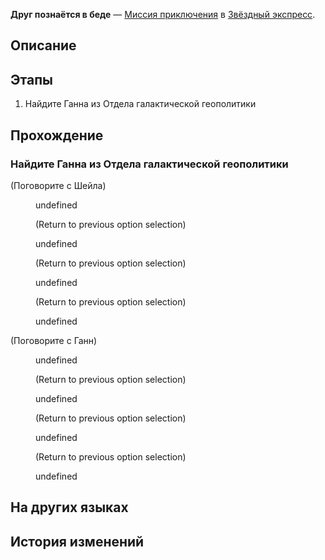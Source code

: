 {{Дополнить|Диалоги.}}
{{Миссия Инфобокс
|id              = 4050033
|Название        = 
|Изображение     = Миссия Освоения Друг познаётся в беде.png
|Тип             = Миссия приключения
|События         = 
|Глава           = 
|Условия         = 
|Персонажи       = Ганн; Первопроходец; Шейла
|СтартЛокация    = [[Звёздный экспресс]] — [[Общий вагон]]
|Локации         = Общий вагон
|Предыдущая      = 
|Следующая       = 
|Награды         = Разрежённый эфир*2; Eye of Lightning*1; Кредиты*8 000
}}
'''Друг познаётся в беде''' — [[Миссия приключения]] в [[Звёздный экспресс]].

==Описание==
{{Описание|<!--официальное описание из Перекрёстка судеб-->}}

==Этапы==
# Найдите Ганна из Отдела галактической геополитики

==Прохождение==
{{Дополнить}}

{{Диалог Конец}}

===Найдите Ганна из Отдела галактической геополитики===
{{Описание миссии|локация=Главная контрольная зона|Поговорите с Ганном, главой Отдела галактической геополитики, и помогите пополнить запасы экспресса.}}
{{Диалог Начало}}


;(Поговорите с Шейла)
:{{Диалог|Разговор}} undefined
:<!--Unknown TalkSentence: 500010310-->
:<!--Unknown TalkSentence: 500010311-->
:<!--Unknown TalkSentence: 500010312-->
:;(Return to previous option selection)
:{{Диалог|Разговор}} undefined
:<!--Unknown TalkSentence: 500010314-->
:<!--Unknown TalkSentence: 500010315-->
:<!--Unknown TalkSentence: 500010316-->
:;(Return to previous option selection)
:{{Диалог|Разговор}} undefined
:<!--Unknown TalkSentence: 500010318-->
:<!--Unknown TalkSentence: 500010319-->
:<!--Unknown TalkSentence: 500010320-->
:;(Return to previous option selection)
:{{Диалог|Выход}} undefined
:<!--Unknown TalkSentence: 500010322-->

;(Поговорите с Ганн)
:{{Диалог|Разговор}} undefined
:<!--Unknown TalkSentence: 500204304-->
:<!--Unknown TalkSentence: 500204305-->
:;(Return to previous option selection)
:{{Диалог|Разговор}} undefined
:<!--Unknown TalkSentence: 500204307-->
:<!--Unknown TalkSentence: 500204308-->
:;(Return to previous option selection)
:{{Диалог|Разговор}} undefined
:<!--Unknown TalkSentence: 500204310-->
:<!--Unknown TalkSentence: 500204311-->
:<!--Unknown TalkSentence: 500204312-->
:;(Return to previous option selection)
:{{Диалог|Выход}} undefined
:<!--Unknown TalkSentence: 500204315-->
{{Диалог Конец}}

==На других языках==
{{На других языках
|en   = A Friend in Need Is a Friend Indeed
|zhs  = 出门靠朋友
|zht  = 出外靠朋友
|ja   = 家を出れば友達が頼り
|ko   = 밖에선 친구에게 의지해야 해
|es   = Para eso están los amigos
|fr   = C'est dans le besoin qu'on reconnaît ses amis
|ru   = Друг познаётся в беде
|th   = เพื่อนในยามยากคือเพื่อนแท้
|vi   = Ra Đường Nhờ Bạn Bè
|de   = Wahre Freunde erkennt man in der Not
|id   = Mengandalkan Teman
|pt   = Amigo Estou Aqui
}}

==История изменений==
{{История изменений|2.7}}
